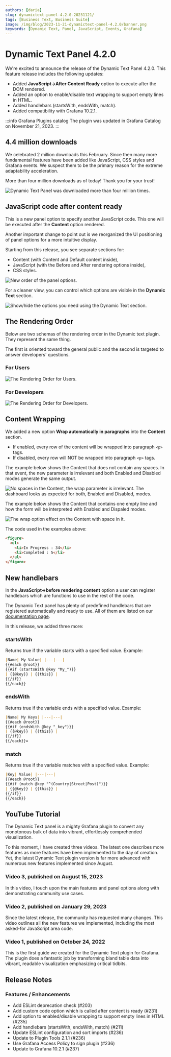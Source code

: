 ```yaml
---
authors: [daria]
slug: dynamictext-panel-4.2.0-20231121/
tags: [Business Text, Business Suite]
image: /img/blog/2023-11-21-dynamictext-panel-4.2.0/banner.png
keywords: [Dynamic Text, Panel, JavaScript, Events, Grafana]
---
```



# Dynamic Text Panel 4.2.0

We're excited to announce the release of the Dynamic Text Panel 4.2.0. This feature release includes the following updates:

- Added **JavaScript->After Content Ready** option to execute after the DOM rendered.
- Added an option to enable/disable text wrapping to support empty lines in HTML.
- Added handlebars (startsWith, endsWith, match).
- Added compatibility with Grafana 10.2.1.

:::info Grafana Plugins catalog
The plugin was updated in Grafana Catalog on November 21, 2023.
:::

<Shorts id="qsHtYoPL0LI" title="Business Text panel 4.2.0 for Grafana." />

## 4.4 million downloads

We celebrated 2 million downloads this February. Since then many more fundamental features have been added like JavaScript, CSS styles and Grafana events. We suspect them to be the primary reason for the extreme adaptability acceleration.

More than four million downloads as of today! Thank you for your trust!

<Image
  title="Dynamic Text Panel was downloaded more than four million times."
  src="/img/blog/2023-11-21-dynamictext-panel-4.2.0/downloads.png"
/>

## JavaScript code after content ready

This is a new panel option to specify another JavaScript code. This one will be executed after the **Content** option rendered.

Another important change to point out is we reorganized the UI positioning of panel options for a more intuitive display.

Starting from this release, you see separate sections for:

- Content (with Content and Default content inside),
- JavaScript (with the Before and After rendering options inside),
- CSS styles.

<Image
  title="New order of the panel options."
  src="/img/blog/2023-11-21-dynamictext-panel-4.2.0/order.png"
/>

For a cleaner view, you can control which options are visible in the **Dynamic Text** section.

<Image
  title="Show/hide the options you need using the Dynamic Text section."
  src="/img/blog/2023-11-21-dynamictext-panel-4.2.0/show-hide.png"
/>

## The Rendering Order

Below are two schemas of the rendering order in the Dynamic text plugin. They represent the same thing.

The first is oriented toward the general public and the second is targeted to answer developers' questions.

### For Users

<Image
  title="The Rendering Order for Users."
  src="/img/blog/2023-11-21-dynamictext-panel-4.2.0/order-all.png"
/>

### For Developers

<Image
  title="The Rendering Order for Developers."
  src="/img/blog/2023-11-21-dynamictext-panel-4.2.0/order-dev.png"
/>

## Content Wrapping

We added a new option **Wrap automatically in paragraphs** into the **Content** section.

- If enabled, every row of the content will be wrapped into paragraph `<p>` tags.
- If disabled, every row will NOT be wrapped into paragraph `<p>` tags.

The example below shows the Content that does not contain any spaces. In that event, the new parameter is irrelevant and both Enabled and Disabled modes generate the same output.

<Image
  title="No spaces in the Content, the wrap parameter is irrelevant. The dashboard looks as expected for both, Enabled and Disabled, modes."
  src="/img/blog/2023-11-21-dynamictext-panel-4.2.0/no-empty-lines.png"
/>

The example below shows the Content that contains one empty line and how the form will be interpreted with Enabled and Dispaled modes.

<Image
  title="The wrap option effect on the Content with space in it."
  src="/img/blog/2023-11-21-dynamictext-panel-4.2.0/yes-empty-lines.png"
/>

The code used in the examples above:

```html
<figure>
  <ul>
    <li>In Progress : 34</li>
    <li>Completed : 5</li>
  </ul>
</figure>
```

## New handlebars

In the **JavaScript->before rendering content** option a user can register handlebars which are functions to use in the rest of the code.

The Dynamic Text panel has plenty of predefined handlebars that are registered automatically and ready to use. All of them are listed on our [documentation page](/plugins/volkovlabs-dynamictext-panel/helpers/).

In this release, we added three more:

### startsWith

Returns true if the variable starts with a specified value.
Example:

```md
|Name| My Value| |---|---|
{{#each @root}}
{{#if (startsWith @key "My_")}}
| {{@key}} | {{this}} |
{{/if}}
{{/each}}
```

### endsWith

Returns true if the variable ends with a specified value.
Example:

```md
|Name| My Keys| |---|---|
{{#each @root}}
{{#if (endsWith @key "_key")}}
| {{@key}} | {{this}} |
{{/if}}
{{/each}}=
```

### match

Returns true if the variable matches with a specified value.
Example:

```md
|Key| Value| |---|---|
{{#each @root}}
{{#if (match @key "^(Country|Street|Post)")}}
| {{@key}} | {{this}} |
{{/if}}
{{/each}}
```

<GettingStarted />

## YouTube Tutorial

The Dynamic Text panel is a mighty Grafana plugin to convert any monotonous bulk of data into vibrant, effortlessly comprehended visualization.

To this moment, I have created three videos. The latest one describes more features as more features have been implemented to the day of creation.
Yet, the latest Dynamic Text plugin version is far more advanced with numerous new features implemented since August.

### Video 3, published on August 15, 2023

In this video, I touch upon the main features and panel options along with demonstrating community use cases.

<Youtube
  id="AcQi-6GCrNU"
  title="Dynamic Text plugin for Grafana | Use HTML, Markdown, JavaScript and CSS | Community use cases."
/>

### Video 2, published on January 29, 2023

Since the latest release, the community has requested many changes. This video outlines all the new features we implemented, including the most asked-for JavaScript area code.

<Youtube id="lJqk5Gobec4" title="JavaScript code in Dynamic Text Panel." />

### Video 1, published on October 24, 2022

This is the first guide we created for the Dynamic Text plugin for Grafana.
The plugin does a fantastic job by transforming bland table data into vibrant, readable visualization emphasizing critical tidbits.

<Youtube
  id="MpNZ4Yl-p0U"
  title="Markdown, HTML, and Handlebars for transforming data visualizations."
/>

## Release Notes

### Features / Enhancements

- Add ESLint deprecation check (#203)
- Add custom code option which is called after content is ready (#231)
- Add option to enabled/disable wrapping to support empty lines in HTML (#235)
- Add handlebars (startsWith, endsWith, match) (#211)
- Update ESLint configuration and sort imports (#236)
- Update to Plugin Tools 2.1.1 (#236)
- Use Grafana Access Policy to sign plugin (#236)
- Update to Grafana 10.2.1 (#237)

<Feedback />
